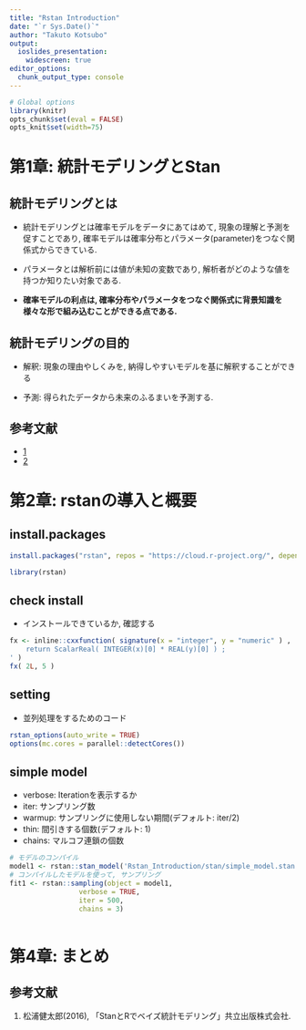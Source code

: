 ```yaml
---
title: "Rstan Introduction"
date: "`r Sys.Date()`"
author: "Takuto Kotsubo"
output:
  ioslides_presentation:
    widescreen: true
editor_options: 
  chunk_output_type: console
---
```


```r
# Global options
library(knitr)
opts_chunk$set(eval = FALSE)
opts_knit$set(width=75)
```

# 第1章: 統計モデリングとStan

## 統計モデリングとは

- 統計モデリングとは確率モデルをデータにあてはめて, 現象の理解と予測を促すことであり, 確率モデルは確率分布とパラメータ(parameter)をつなぐ関係式からできている.

- パラメータとは解析前には値が未知の変数であり, 解析者がどのような値を持つか知りたい対象である.

- **確率モデルの利点は, 確率分布やパラメータをつなぐ関係式に背景知識を様々な形で組み込むことができる点である.**

## 統計モデリングの目的

- 解釈: 現象の理由やしくみを, 納得しやすいモデルを基に解釈することができる

- 予測: 得られたデータから未来のふるまいを予測する. 

## 参考文献

- [1](https://rpubs.com/piroyoung/stan01)
- [2](https://logics-of-blue.com/stanによるベイズ推定の基礎/)

# 第2章: rstanの導入と概要

## install.packages

```r
install.packages("rstan", repos = "https://cloud.r-project.org/", dependencies=TRUE)
```

```r
library(rstan)
```

## check install

- インストールできているか, 確認する

```r
fx <- inline::cxxfunction( signature(x = "integer", y = "numeric" ) , '
    return ScalarReal( INTEGER(x)[0] * REAL(y)[0] ) ;
' )
fx( 2L, 5 ) 
```

## setting

- 並列処理をするためのコード

```r
rstan_options(auto_write = TRUE)
options(mc.cores = parallel::detectCores())
```

## simple model

- verbose: Iterationを表示するか
- iter: サンプリング数
- warmup: サンプリングに使用しない期間(デフォルト: iter/2)
- thin: 間引きする個数(デフォルト: 1)
- chains: マルコフ連鎖の個数

```r
# モデルのコンパイル
model1 <- rstan::stan_model('Rstan_Introduction/stan/simple_model.stan')
# コンパイルしたモデルを使って, サンプリング
fit1 <- rstan::sampling(object = model1,
                 verbose = TRUE, 
                 iter = 500, 
                 chains = 3)
```

```r

```

# 第4章: まとめ

## 参考文献

1. 松浦健太郎(2016), 「StanとRでベイズ統計モデリング」共立出版株式会社.
